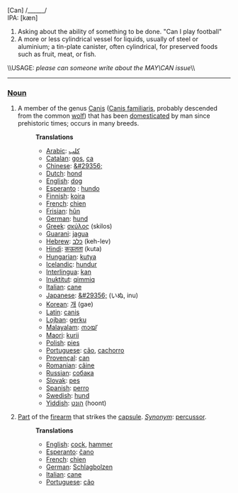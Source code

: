 [Can] /______/<br>IPA: [kæn]

#Asking about the ability of something to be done. "Can I play football"
#A more or less cylindrical vessel for liquids, usually of steel or aluminium; a tin-plate canister, often cylindrical, for preserved foods such as fruit, meat, or fish.

\\USAGE: ''please can someone write about the MAY\CAN issue''\\
----

===[[Noun]]===
#A member of the genus [[Canis]] ([[Canis familiaris]], probably descended from the common [[wolf]]) that has been [[domesticated]] by man since prehistoric times; occurs in many breeds.
#:'''Translations'''
#:*[[Arabic]]: [[كلب]]
#:*[[Catalan]]: [[gos]], [[ca]]
#:*[[Chinese]]: [[&#29356;]]
#:*[[Dutch]]: [[hond]]
#:*[[English]]: [[dog]]
#:*[[Esperanto]] : [[hundo]]
#:*[[Finnish]]: [[koira]]
#:*[[French]]: [[chien]]
#:*[[Frisian]]: [[hûn]]
#:*[[German]]: [[hund]]
#:*[[Greek]]: [[σκύλος]] (skilos)
#:*[[Guarani]]: [[jagua]]
#:*[[Hebrew]]: [[כלב]] (keh-lev)
#:*[[Hindi]]: [[कऊतता]] (kuta)
#:*[[Hungarian]]: [[kutya]]
#:*[[Icelandic]]: [[hundur]]
#:*[[Interlingua]]: [[kan]]
#:*[[Inuktitut]]: [[qimmiq]]
#:*[[Italian]]: [[cane]]
#:*[[Japanese]]: [[&#29356;]] (いぬ, inu)
#:*[[Korean]]: [[개]] (gae)
#:*[[Latin]]: [[canis]]
#:*[[Lojban]]: [[gerku]]
#:*[[Malayalam]]: [[നായ്]]
#:*[[Maori]]: [[kurii]]
#:*[[Polish]]: [[pies]]
#:*[[Portuguese]]: [[cão]], [[cachorro]]
#:*[[Provençal]]: [[can]]
#:*[[Romanian]]: [[câine]]
#:*[[Russian]]: [[собака]]
#:*[[Slovak]]: [[pes]]
#:*[[Spanish]]: [[perro]]
#:*[[Swedish]]: [[hund]]
#:*[[Yiddish]]: [[הונט]] (hoont)
#[[Part]] of the [[firearm]] that strikes the [[capsule]]. ''[[Synonym]]'': [[percussor]].
#:'''Translations'''
#:*[[English]]: [[cock]], [[hammer]]
#:*[[Esperanto]]: [[ĉano]]
#:*[[French]]: [[chien]]
#:*[[German]]: [[Schlagbolzen]]
#:*[[Italian]]: [[cane]]
#:*[[Portuguese]]: [[cão]]